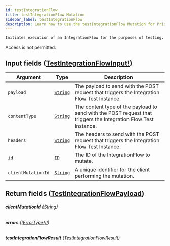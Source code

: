 ```yaml
---
id: testIntegrationFlow
title: testIntegrationFlow Mutation
sidebar_label: testIntegrationFlow
description: Learn how to use the testIntegrationFlow Mutation for Prismatic's API.
---
```


    Initiates execution of an IntegrationFlow for the purposes of testing.

Access is not permitted.

## Input fields ([TestIntegrationFlowInput!](api/schema/input_object/TestIntegrationFlowInput.mdx))

| Argument           | Type                                     | Description                                                                                                     |
| ------------------ | ---------------------------------------- | --------------------------------------------------------------------------------------------------------------- |
| `payload`          | [`String`](api/schema/scalar/String.mdx) | The payload to send with the POST request that triggers the Integration Flow Test Instance.                     |
| `contentType`      | [`String`](api/schema/scalar/String.mdx) | The content type of the payload to send with the POST request that triggers the Integration Flow Test Instance. |
| `headers`          | [`String`](api/schema/scalar/String.mdx) | The headers to send with the POST request that triggers the Integration Flow Test Instance.                     |
| `id`               | [`ID`](api/schema/scalar/ID.mdx)         | The ID of the IntegrationFlow to mutate.                                                                        |
| `clientMutationId` | [`String`](api/schema/scalar/String.mdx) | A unique identifier for the client performing the mutation.                                                     |

## Return fields ([TestIntegrationFlowPayload](api/schema/object/TestIntegrationFlowPayload.mdx))

###### <b>clientMutationId</b> ([String](api/schema/scalar/String.mdx))

###### <b>errors</b> ([[ErrorType!]!](api/schema/object/ErrorType.mdx))

###### <b>testIntegrationFlowResult</b> ([TestIntegrationFlowResult](api/schema/object/TestIntegrationFlowResult.mdx))
